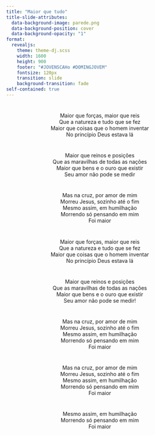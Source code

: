 ```yaml
---
title: "Maior que tudo"
title-slide-attributes:
  data-background-image: parede.png
  data-background-position: cover
  data-background-opacity: "1"
format: 
  revealjs:
    theme: theme-dj.scss
    width: 1600
    height: 900
    footer: "#JOVENSCAHo #DOMINGJOVEM"
    fontsize: 120px
    transition: slide
    background-transition: fade
self-contained: true
---
```


# {background-image="parede.png"}

<center>
Maior que forças, maior que reis <br>
Que a natureza e tudo que se fez <br>
Maior que coisas que o homem inventar <br>
No princípio Deus estava lá <br>
</center>

# {background-image="parede.png"}

<center>
Maior que reinos e posições <br>
Que as maravilhas de todas as nações <br>
Maior que bens e o ouro que existir <br>
Seu amor não pode se medir <br>
</center>

# {background-image="parede.png"}

<center>
Mas na cruz, por amor de mim <br>
Morreu Jesus, sozinho até o fim <br>
Mesmo assim, em humilhação <br>
Morrendo só pensando em mim <br>
Foi maior <br>
</center>

# {background-image="parede.png"}

<center>
Maior que forças, maior que reis <br>
Que a natureza e tudo que se fez <br>
Maior que coisas que o homem inventar <br>
No princípio Deus estava lá <br>
</center>

# {background-image="parede.png"}

<center>
Maior que reinos e posições <br>
Que as maravilhas de todas as nações <br>
Maior que bens e o ouro que existir <br>
Seu amor não pode se medir! <br>
</center>

# {background-image="parede.png"}

<center>
Mas na cruz, por amor de mim <br>
Morreu Jesus, sozinho até o fim <br>
Mesmo assim, em humilhação <br>
Morrendo só pensando em mim <br>
Foi maior <br>
</center>

# {background-image="parede.png"}

<center>
Mas na cruz, por amor de mim <br>
Morreu Jesus, sozinho até o fim <br>
Mesmo assim, em humilhação <br>
Morrendo só pensando em mim <br>
Foi maior <br>
</center>

# {background-image="parede.png"}

<center>
Mesmo assim, em humilhação <br>
Morrendo só pensando em mim <br>
Foi maior <br>
</center>